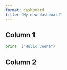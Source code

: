 ```yaml
---
format: dashboard
title: "My new dashboard"
---
```

## Column 1

```python
print  ("Hello Jeena")

```



## Column 2
